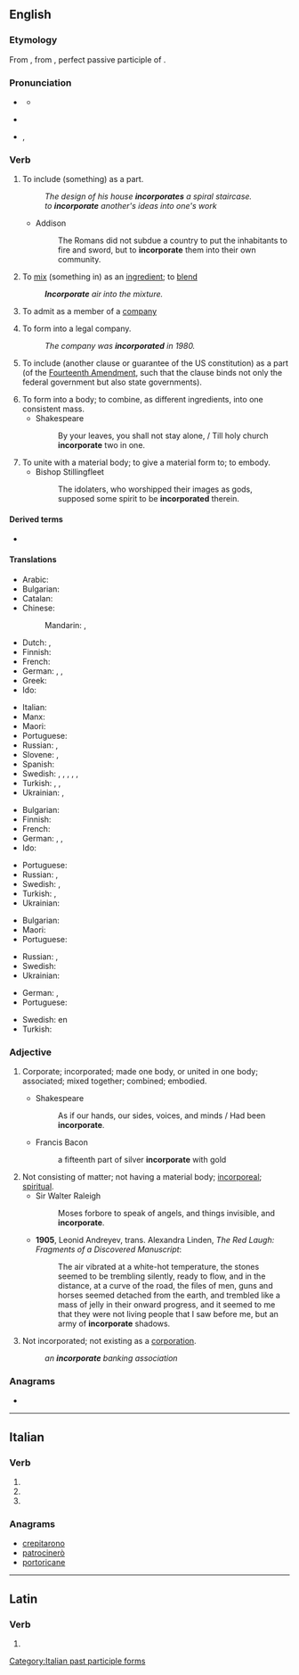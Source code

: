 ==English==

===Etymology===
From {{der|en|enm}}, from {{der|en|LL|incorporātus}}, perfect passive participle of {{m|la|incorporō||to embody, to incorporate}}.

===Pronunciation===
* {{a|Canada}} {{IPA|/ɪŋˈkɔɹpɚe(ɪ)t/|lang=en}}
** {{audio|en-ca-incorporate.ogg|Audio (CA)|lang=en}}
* {{a|RP}} {{IPA|/ɪŋˈkɔː(ɹ).pəɹ.eɪt/|lang=en}}
* {{a|US}} {{enPR|ĭnkôr'pərāt}}, {{IPA|/ɪŋˈkɔɹpɚeɪt/|lang=en}}

===Verb===
{{en-verb|incorporat}}

# {{lb|en|transitive}} To include (something) as a part.
#: ''The design of his house '''incorporates''' a spiral staircase.''
#: ''to '''incorporate''' another's ideas into one's work''
#* Addison
#*: The Romans did not subdue a country to put the inhabitants to fire and sword, but to '''incorporate''' them into their own community.
# {{lb|en|transitive}} To [[mix]] (something in) as an [[ingredient]]; to [[blend]]
#: '''''Incorporate''' air into the mixture.''
# {{lb|en|transitive}} To admit as a member of a [[company]]
# {{lb|en|transitive}} To form into a legal company.
#: ''The company was '''incorporated''' in 1980.''
# {{lb|en|US|legal}} To include (another clause or guarantee of the US constitution) as a part (of the [[w:Fourteenth Amendment to the United States Constitution|Fourteenth Amendment]], such that the clause binds not only the federal government but also state governments).
# To form into a body; to combine, as different ingredients, into one consistent mass.
#* Shakespeare
#*: By your leaves, you shall not stay alone, / Till holy church '''incorporate''' two in one.
# To unite with a material body; to give a material form to; to embody.
#* Bishop Stillingfleet
#*: The idolaters, who worshipped their images as gods, supposed some spirit to be '''incorporated''' therein.

====Derived terms====
* {{l|en|incorporated}}<!--adjective-->

====Translations====
{{trans-top|include as a part or ingredient}}
* Arabic: {{t|ar|دَمَجَ}}
* Bulgarian: {{t+|bg|включвам}}
* Catalan: {{t+|ca|incorporar}}
* Chinese:
*: Mandarin: {{t+|cmn|组成}}, {{t+|cmn|组成}}
* Dutch: {{t+|nl|inbouwen}}, {{t+|nl|inlijven}}
* Finnish: {{t|fi|sisällyttää}}
* French: {{t+|fr|incorporer}}
* German: {{t+|de|enthalten}}, {{t+|de|beinhalten}}, {{t+|de|hinzufügen}}
* Greek: {{t+|el|ενσωματώνω}}
* Ido: {{t+|io|enkorpigar}}
{{trans-mid}}
* Italian: {{t+|it|incorporare}}
* Manx: {{t|gv|cochorpaghey}}
* Maori: {{t|mi|komokomo}}
* Portuguese: {{t+|pt|incorporar}}
* Russian: {{t+|ru|включа́ть|impf}}, {{t+|ru|включи́ть|pf}}
* Slovene: {{t|sl|vključiti}}, {{t|sl|vključevati}}
* Spanish: {{t+|es|incorporar}}
* Swedish: {{t|sv|arbeta in}}, {{t+|sv|innefatta}}, {{t+|sv|införliva}}, {{t+|sv|inkorporera}}, {{t+|sv|inlemma}}, {{t+|sv|lägga till}}
* Turkish: {{t+|tr|içermek}}, {{t+|tr|ihtiva etmek}}, {{t+|tr|kapsamak}}
* Ukrainian: {{t|uk|включа́ти|impf}}, {{t|uk|включи́ти|impf}}
{{trans-bottom}}

{{trans-top|mix, blend}}
* Bulgarian: {{t+|bg|смесвам}}
* Finnish: {{t+|fi|sekoittaa}}
* French: {{t+|fr|incorporer}}
* German: {{t|de|einbinden}}, {{t|de|inkorporieren}}, {{t+|de|integrieren}}
* Ido: {{t+|io|enkorpigar}}
{{trans-mid}}
* Portuguese: {{t+|pt|incorporar}}
* Russian: {{t+|ru|сме́шивать|impf}}, {{t+|ru|смеша́ть|pf}}
* Swedish: {{t+|sv|blanda}}, {{t+|sv|legera}}
* Turkish: {{t+|tr|katmak}}, {{t|tr|dahil etmek}}
* Ukrainian: {{t|uk|змі́шувати}}
{{trans-bottom}}

{{trans-top|admit as a member of a company}}
* Bulgarian: {{t|bg|приемам за член}}
* Maori: {{t|mi|kaporeihana}}
* Portuguese: {{t+|pt|incorporar}}
{{trans-mid}}
* Russian: {{t+|ru|принима́ть|impf}}, {{t+|ru|приня́ть|pf}}
* Swedish: {{t+|sv|uppta}}
* Ukrainian: {{t|uk|прийма́ти|impf}}
{{trans-bottom}}

{{trans-top|form into a legal company}}
* German: {{t+|de|gründen}}, {{t+|de|einverleiben}}
* Portuguese: {{t+|pt|incorporar}}
{{trans-mid}}
* Swedish: {{l|sv|göra till}} en {{t+|sv|korporation}}
* Turkish: {{l|tr|firma}} {{t+|tr|kurmak}}
{{trans-bottom}}

===Adjective===
{{en-adj}}

# {{lb|en|obsolete}} Corporate; incorporated; made one body, or united in one body; associated; mixed together; combined; embodied.
#* Shakespeare
#*: As if our hands, our sides, voices, and minds / Had been '''incorporate'''.
#* Francis Bacon
#*: a fifteenth part of silver '''incorporate''' with gold
# Not consisting of matter; not having a material body; [[incorporeal]]; [[spiritual]].
#* Sir Walter Raleigh
#*: Moses forbore to speak of angels, and things invisible, and '''incorporate'''.
#* '''1905''', Leonid Andreyev, trans. Alexandra Linden, ''The Red Laugh: Fragments of a Discovered Manuscript'':
#*: The air vibrated at a white-hot temperature, the stones seemed to be trembling silently, ready to flow, and in the distance, at a curve of the road, the files of men, guns and horses seemed detached from the earth, and trembled like a mass of jelly in their onward progress, and it seemed to me that they were not living people that I saw before me, but an army of '''incorporate''' shadows.
# Not incorporated; not existing as a [[corporation]].
#: ''an '''incorporate''' banking association''

===Anagrams===
* {{anagrams|en|a=aceinooprrt|procreation}}

----

==Italian==

===Verb===
{{head|it|verb form}}

# {{inflection of|incorporare||2|p|pres|indc|lang=it}}
# {{inflection of|incorporare||2|p|impr|lang=it}}
# {{feminine plural of|incorporato|lang=it}}

===Anagrams===
* [[crepitarono#Italian|crepitarono]]
* [[patrocinerò#Italian|patrocinerò]]
* [[portoricane#Italian|portoricane]]

[[Category:Italian past participle forms]]

----

==Latin==

===Verb===
{{la-verb-form|incorporāte}}

# {{inflection of|incorporō||2|p|pres|actv|impr|lang=la}}